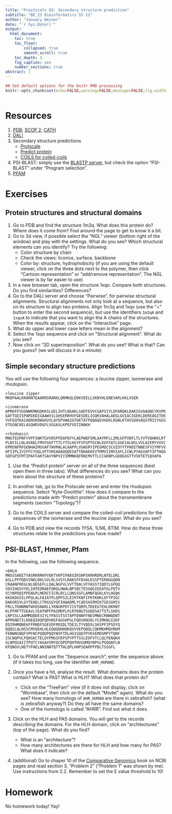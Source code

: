 ```yaml
---
title: "Practicals 03: Secondary structure prediction"
subtitle: "BE_22 Bioinformatics SS 21"
author: "January Weiner"
date: "`r Sys.Date()`"
output:
  html_document:
    toc: true
    toc_float:
        collapsed: true
        smooth_scroll: true
    toc_depth: 3
    fig_caption: yes
    number_sections: true
abstract: |
---
```


```r
## Set default options for the knitr RMD processing
knitr::opts_chunk$set(echo=FALSE,warning=FALSE,message=FALSE,fig.width=5,fig.height=5,cache=TRUE,autodep=TRUE, results="hide")
```

```r
```

# Resources

  1. [PDB](https://rcsb.org/); [SCOP 2](https://scop.mrc-lmb.cam.ac.uk/); [CATH](https://www.cathdb.info/)
  2. [DALI](http://ekhidna2.biocenter.helsinki.fi/dali/)
  3. Secondary structure predictions
     * [Protscale](https://web.expasy.org/cgi-bin/protscale/protscale.pl)
     * [Predict protein](https://predictprotein.org/)
     * [COILS for coiled-coils](https://embnet.vital-it.ch/software/COILS_form.html)
  1. PSI-BLAST: simply use the [BLASTP server](https://blast.ncbi.nlm.nih.gov/Blast.cgi?PROGRAM=blastp&PAGE_TYPE=BlastSearch&LINK_LOC=blasthome),
     but check the option "PSI-BLAST" under "Program selection".
  2. [PFAM](http://pfam.xfam.org/)


# Exercises

## Protein structures and structural domains

 1. Go to PDB and find the structure 1m3q. What does this protein do? Where
    does it come from? Fool around the page to get to know it a bit.
 2. Go to 3d view, if possible select the "NGL"
    viewer (bottom right of the window) and play with the settings. What
    do you see? Which structural elements can you identify? Try the
      following:
      * Color structure by chain
      * Check the views: licorice, surface, backbone
      * Color by: structure, hydrophobicity
   (if you are using the default viewer, click on the three dots next to
   the polymer, then click "Cartoon representation" or "add/remove
   representation". The NGL viewer is by far easier to use)
 3. In a new browser tab, open the structure 1xqo. Compare both structures.
    Do you find similarities? Differences?
 4. Go to the DALI server and choose "Pairwise", for pairwise structural
    alignments. Structural alignments not only look at a sequence, but also
    on its structure to align two proteins. Align 1m3q and 1xqo (use the
    "+" button to enter the second sequence), but use the identifiers
    `1m3qA` and `1xqoA` to indicate that you want to align the A chains of
    the structures. When the results appear, click on the "interactive" page.
 5. What do upper and lower case letters mean in the alignment? 
 6. Select the 1xqo sequence and click on "Structural alignment". What do
    you see?
 7. Now click on "3D superimposition". What do you see? What is that? Can
    you guess? (we will discuss it in a minute)
 

## Simple secondary structure predictions

You will use the following four sequences: a leucine zipper, isomerase
and rhodopsin.

```
>leucine zipper
MKDPAALKRARNTEAARRSRARKLQRMKQLEDKVEELLSKNYHLENEVARLKKLVGER
```

```
>isomerase
APRKFFVGGNWKMNGDKKSLGELIHTLNGAKLSADTEVVCGAPSIYLDFARQKLDAKIGVAAQNCYKVPK
GAFTGEISPAMIKDIGAAWVILGHSERRHVFGESDELIGQKVAHALAEGLGVIACIGEKLDEREAGITEK
VVFEQTKAIADNVKDWSKVVLAYEPVWAIGTGKTATPQQAQEVHEKLRGWLKTHVSDAVAQSTRIIYGGS
VTGGNCKELASQHDVDGFLVGGASLKPEFVDIINAKH
```

```
>rhodopsin
MNGTEGPNFYVPFSNKTGVVRSPFEAPQYYLAEPWQFSMLAAYMFLLIMLGFPINFLTLYVTVQHKKLRT
PLNYILLNLAVADLFMVFGGFTTTLYTSLHGYFVFGPTGCNLEGFFATLGGEIALWSLVVLAIERYVVVC
KPMSNFRFGENHAIMGVAFTWVMALACAAPPLVGWSRYIPEGMQCSCGIDYYTPHEETNNESFVIYMFVV
HFIIPLIVIFFCYGQLVFTVKEAAAQQQESATTQKAEKEVTRMVIIMVIAFLICWLPYAGVAFYIFTHQG
SDFGPIFMTIPAFFAKTSAVYNPVIYIMMNKQFRNCMVTTLCCGKNPLGDDEASTTVSKTETSQVAPA
```

 1. Use the "Predict protein" server on all of the three sequences (best
    open them in three tabs). What differences do you see? What can you
    learn about the structure of these proteins?

 2. In another tab, go to the Protscale server and enter the rhodopsin sequence. Select
    "Kyte-Doolittle". How does it compare to the predictions made with
    "Predict protein" about the transmembrane segments (section
    "Topology")?

  3. Go to the COILS server and compare the coiled-coil predictions for the
     sequences of the isomerase and the leucine zipper. What do you see?

  4. Go to PDB and view the records 1YSA, 1LN6, 8TIM. How do these three
  structures relate to the predictions you have made?

## PSI-BLAST, Hmmer, Pfam

In the following, use the following sequence.

```
>bHLH
MNSSSANITYASRKRRKPVQKTVKPIPAEGIKSNPSKRHRDRLNTELDRL
ASLLPFPQDVINKLDKLSVLRLSVSYLRAKSFFDVALKSSPTERNGGQDN
CRAANFREGLNLQEGEFLLQALNGFVLVVTTDALVFYASSTIQDYLGFQQ
SDVIHQSVYELIHTEDRAEFQRQLHWALNPSQCTESGQGIEEATGLPQTV
VCYNPDQIPPENSPLMERCFICRLRCLLDNSSGFLAMNFQGKLKYLHGQK
KKGKDGSILPPQLALFAIATPLQPPSILEIRTKNFIFRTKHKLDFTPIGC
DAKGRIVLGYTEAELCTRGSGYQFIHAADMLYCAESHIRMIKTGESGMIV
FRLLTKNNRWTWVQSNARLLYKNGRPDYIIVTQRPLTDEEGTEHLRKRNT
KLPFMFTTGEAVLYEATNPFPAIMDPLPLRTKNGTSGKDSATTSTLSKDS
LNPSSLLAAMMQQDESIYLYPASSTSSTAPFENNFFNESMNECRNWQDNT
APMGNDTILKHEQIDQPQDVNSFAGGHPGLFQDSKNSDLYSIMKNLGIDF
EDIRHMQNEKFFRNDFSGEVDFRDIDLTDEILTYVQDSLSKSPFIPSDYQ
QQQSLALNSSCMVQEHLHLEQQQQHHQKQVVVEPQQQLCQKMKHMQVNGM
FENWNSNQFVPFNCPQQDPQQYNVFTDLHGISQEFPYKSEMDSMPYTQNF
ISCNQPVLPQHSKCTELDYPMGSFEPSPYPTTSSLEDFVTCLQLPENQKH
GLNPQSAIITPQTCYAGAVSMYQCQPEPQHTHVGQMQYNPVLPGQQAFLN
KFQNGVLNETYPAELNNINNTQTTTHLQPLHHPSEARPFPDLTSSGFL
```
 
 1. Go to PFAM and use the "Sequence search", enter the sequence above. (if
    it takes too long, use the identifier `AHR_HUMAN`).
   
 2. Once you have a hit, analyse the result. What domains does the protein
    contain? What is PAS? What is HLH? What does that protein do? 

      * Click on the "TreeFam" view (if it does not display, click on
        "Wormbase", then click on the default "Model" again). What do you see? How many homologs of
        `AHR_HUMAN` are there in zebrafish? (what *is* zebrafish anyway?)
        Do they all have the same domains? 
      * One of the homologs is called "AHRR". Find out what it does.
 
 3. Click on the HLH and PAS domains. You will get to the records
    describing the domains. For the HLH domain, click on "architectures"
    (top of the page).  What do you find? 

      * What is an "architecture"?
      * How many architectures are there for HLH and how many for PAS? What
        does it indicate?

 4. (additional) Go to chaper 10 of the [Comparative Genomics](https://www.ncbi.nlm.nih.gov/books/NBK2590/) book on NCBI pages and 
    read section 3, "Problem 2" ("Problem 1" was shown by me). Use
    instructions from 2.2. Remember to set the E value threshold to 10!



# Homework

No homework today! Yay!

